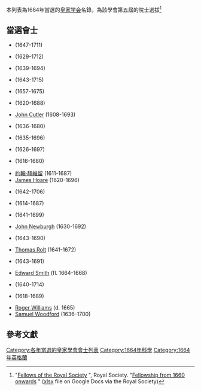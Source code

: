本列表為1664年當選的[[皇家学会|皇家学会]]名錄，為該學會第五屆的院士選拔<ref>"[http://royalsociety.org/about-us/fellowship/fellows/ Fellows of the Royal Society] {{Wayback|url=http://royalsociety.org/about-us/fellowship/fellows/ |date=20101130205758 }}", Royal Society. "[https://docs.google.com/spreadsheet/ccc?key=0AmIblj8F2r_GdG9aaFZRMjNrYUZXVHkzeXRzdmhFTmc&usp=sharing Fellowship from 1660 onwards] {{Wayback|url=https://docs.google.com/spreadsheet/ccc?key=0AmIblj8F2r_GdG9aaFZRMjNrYUZXVHkzeXRzdmhFTmc&usp=sharing |date=20200819203128 }}" ([[Microsoft_Excel|xlsx]] file on Google Docs via the Royal Society)</ref>
== 當選會士 ==
*{{tsl|en|Robert Atkyns (topographer)||Sir Robert Atkyns}} (1647-1711)
*{{tsl|en|Nicholas Bagenall||Nicholas Bagenall}} (1629-1712)
*{{tsl|en|Charles Boyle, 3rd Viscount Dungarvan||Charles Boyle}} (1639-1694)
*{{tsl|en|Gilbert Burnett||Gilbert Burnett}} (1643-1715)
*{{tsl|en|James Carkesse||James Carkesse}} (1657-1675)
*{{tsl|en|Winston Churchill (1620–1688)||Sir Winston Churchill}} (1620-1688)
*[[John_Cutler_(financier)|John Cutler]] (1608-1693)
*{{tsl|en|Joseph Glanvill||Joseph Glanvill}} (1636-1680)
*{{tsl|en|William Godolphin (diplomat)||Sir William Godolphin}} (1635-1696)
*{{tsl|en|John Hay, 1st Marquess of Tweeddale||John Hay}} (1626-1697)
*{{tsl|en|John Hervey (died 1680)||John Hervey}} (1616-1680)
*[[約翰·赫維留|約翰·赫維留]] (1611-1687)
*[[James_Hoare_(the_elder)|James Hoare]] (1620-1696)
*{{tsl|en|Sir John Lowther, 2nd Baronet, of Whitehaven||Sir John Lowther}} (1642-1706)
*{{tsl|en|Henry More||Henry More}} (1614-1687)
*{{tsl|en|Thomas Neale||Thomas Neale}} (1641-1699)
*[[John_Newburgh|John Newburgh]] (1630-1692)
*{{tsl|en|Sir William Portman, 6th Baronet||Sir William Portman}} (1643-1690)
*[[Thomas_Rolt_(FRS)|Thomas Rolt]] (1641-1672)
*{{tsl|en|Sir Nicholas Slanning, 1st Baronet||Sir Nicholas Slanning, 1st Baronet}} (1643-1691)
*[[Edward_Smith_(FRS)|Edward Smith]] (fl. 1664-1668)
*{{tsl|en|Thomas Thynne, 1st Viscount Weymouth||Thomas Thynne}} (1640-1714)
*{{tsl|en|Isaac Vossius||Isaacus Vossius}} (1618-1689)
*[[Roger_Williams_(FRS)|Roger Williams]] (d. 1665)
*[[Samuel_Woodford|Samuel Woodford]] (1636-1700)

==參考文獻==
{{reflist}}

{{Fellows of the Royal Society}}
[[Category:各年當選的皇家學會會士列表|Category:各年當選的皇家學會會士列表]]
[[Category:1664年科學|Category:1664年科學]]
[[Category:1664年英格蘭|Category:1664年英格蘭]]